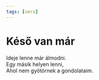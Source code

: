 ```yaml
---
tags: [vers]
---
```


# Késő van már

Ideje lenne már álmodni.  
Egy másik helyen lenni,  
Ahol nem gyötörnek a gondolataim.
